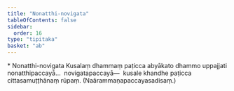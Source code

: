 ```yaml
---
title: "Nonatthi-novigata"
tableOfContents: false
sidebar:
  order: 16
type: "tipitaka"
basket: "ab"
---
```



<DynamicBreadcrumb />

<Paragraph type="center">
* Nonatthi-novigata
</Paragraph>

<Division number="50">

<Paragraph number="247">
Kusalaṃ dhammaṃ paṭicca abyākato dhammo uppajjati nonatthipaccayā…  novigatapaccayā—  kusale khandhe paṭicca cittasamuṭṭhānaṃ rūpaṃ. (Naārammaṇapaccayasadisaṃ.)
</Paragraph>
</Division>